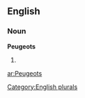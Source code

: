 ==English==

===Noun===
'''Peugeots'''

# {{plural of|[[Peugeot]]}}

[[Category:English plurals]]

[[ar:Peugeots]]